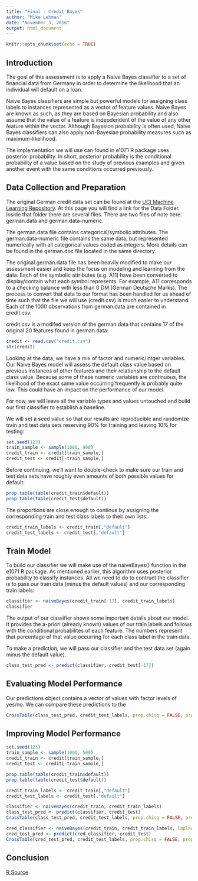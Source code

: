 ```yaml
---
title: "Final - Credit Bayes"
author: "Mike Lehman"
date: "November 3, 2016"
output: html_document
---
```


```r
knitr::opts_chunk$set(echo = TRUE)
```

## Introduction

The goal of this assessment is to apply a Naive Bayes classifier to a set of financial data from Germany in order to determine the likelihood that an individual will default on a loan.

Naive Bayes classifiers are simple but powerful models for assigning class labels to instances represented as a vector of feature values. Naive Bayes are known as such, as they are based on Bayesian probability and also assume that the value of a feature is indepdendent of the value of any other feature within the vector. Although Bayesion probability is often used, Naive Bayes classifiers can also apply non-Bayesian probability measures such as maximum-likelihood.

The implementation we will use can found in e1071 R package uses posterior probability. In short, posterior probability is the conditional probability of a value based on the study of previous examples and given another event with the same conditions occurred previously.

## Data Collection and Preparation

The original German credit data set can be found at the [UCI Machine Learning Repository](http://archive.ics.uci.edu/ml/datasets/Statlog+%28German+Credit+Data%29). At this page you will find a link for the Data Folder. Inside that folder there are several files. There are two files of note here: german.data and german.data-numeric. 

The german.data file contains categorical/symbolic attributes. The german.data-numeric file contains the same data, but represented numerically with all categorical values coded as integers. More details can be found in the german.doc file located in the same directory.

The original german.data file has been heavily modified to make our assessment easier and keep the focus on modeling and learning from the data. Each of the symbolic attributes (e.g. A11) have been converted to display/contain what each symbol represents. For example, A11 corresponds to a checking balance with less than 0 DM (German Deutsche Marks). The process to convert that data to our format has been handled for us ahead of time such that the file we will use (credit.csv)  is much easier to understand. Each of the 1000 observations from german.data are contained in credit.csv.

credit.csv is a modifed version of the german.data that contains 17 of the original 20 features found in german.data:

```r
credit <- read.csv("credit.csv")
str(credit)
```

Looking at the data, we have a mix of factor and numeric/intger variables. Our Naive Bayes model will assess the default class value based on previous instances of other features and their relationship to the default class value. Because some of these numeric variables are continuous, the likelihood of the exact same value occurring frequently is probably quite low. This could have an impact on the performance of our model. 

For now, we will leave all the variable types and values untouched and build our first classifier to establish a baseline.

We will set a seed value so that our results are reproducible and randomize train and test data sets reserving 90% for training and leaving 10% for testing:

```r
set.seed(123)
train_sample <- sample(1000, 900)
credit_train <- credit[train_sample,]
credit_test <- credit[-train_sample,]
```

Before continuing, we'll want to double-check to make sure our train and test data sets have roughly even amounts of both possible values for default:

```r
prop.table(table(credit_train$default))
prop.table(table(credit_test$default))
```

The proportions are close enough to continue by assigning the corresponding train and test class labels to their own lists:

```r
credit_train_labels <- credit_train[,"default"]
credit_test_labels <- credit_test[,"default"]
```

## Train Model

To build our classifier we will make use of the naiveBayes() function in the e1071 R package. As mentioned earlier, this algorithm uses posterior probability to classify instances. All we need to do to contruct the classifier is to pass our train data (minus the default values) and our corresponding train labels:

```r
classifier <- naiveBayes(credit_train[-17], credit_train_labels)
classifier
```

The output of our classifier shows some important details about our model. It provides the a-priori (already known) values of our train labels and follows with the conditional probabilites of each feature. The numbers represent that percentage of that value occurring for each class label in the train data.

To make a prediction, we will pass our classifier and the test data set (again minus the default value).

```r
class_test_pred <- predict(classifier, credit_test[-17])
```

## Evaluating Model Performance

Our predictions object contains a vector of values with factor levels of yes/no. We can compare these predictions to the 

```r
CrossTable(class_test_pred, credit_test_labels, prop.chisq = FALSE, prop.t = FALSE, prop.r = FALSE, dnn = c('predicted', 'actual'))
```

## Improving Model Performance

```r
set.seed(123)
train_sample <- sample(1000, 500)
credit_train <- credit[train_sample,]
credit_test <- credit[-train_sample,]
```

```r
prop.table(table(credit_train$default))
prop.table(table(credit_test$default))
```

```r
credit_train_labels <- credit_train[,"default"]
credit_test_labels <- credit_test[,"default"]

classifier <- naiveBayes(credit_train, credit_train_labels)
class_test_pred <- predict(classifier, credit_test)
CrossTable(class_test_pred, credit_test_labels, prop.chisq = FALSE, prop.t = FALSE, prop.r = FALSE, dnn = c('predicted', 'actual'))
```

```r
cred_classifier <- naiveBayes(credit_train, credit_train_labels, laplace = 4)
cred_test_pred <- predict(cred_classifier, credit_test)
CrossTable(cred_test_pred, credit_test_labels, prop.chisq = FALSE, prop.t = FALSE, prop.r = FALSE, dnn = c('predicted', 'actual'))
```

## Conclusion


[R Source](credit-bayes.R) 
